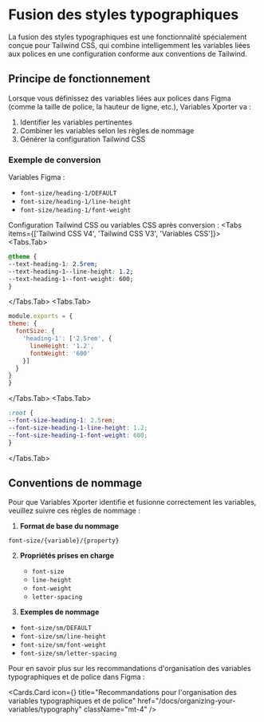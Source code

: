 
# Fusion des styles typographiques

La fusion des styles typographiques est une fonctionnalité spécialement conçue pour Tailwind CSS, qui combine intelligemment les variables liées aux polices en une configuration conforme aux conventions de Tailwind.

## Principe de fonctionnement

Lorsque vous définissez des variables liées aux polices dans Figma (comme la taille de police, la hauteur de ligne, etc.), Variables Xporter va :

1. Identifier les variables pertinentes
2. Combiner les variables selon les règles de nommage
3. Générer la configuration Tailwind CSS

### Exemple de conversion

Variables Figma :
- `font-size/heading-1/DEFAULT`
- `font-size/heading-1/line-height`
- `font-size/heading-1/font-weight`

Configuration Tailwind CSS ou variables CSS après conversion :
<Tabs items={['Tailwind CSS V4', 'Tailwind CSS V3', 'Variables CSS']}>
  <Tabs.Tab>
  ```css
@theme {
  --text-heading-1: 2.5rem;
  --text-heading-1--line-height: 1.2;
  --text-heading-1--font-weight: 600;
}
```
  </Tabs.Tab>
  <Tabs.Tab>
  ```js
module.exports = {
  theme: {
    fontSize: {
      'heading-1': ['2.5rem', {
        lineHeight: '1.2',
        fontWeight: '600'
      }]
    }
  }
}
```
  </Tabs.Tab>
  <Tabs.Tab>
  ```css
:root {
  --font-size-heading-1: 2.5rem;
  --font-size-heading-1-line-height: 1.2;
  --font-size-heading-1-font-weight: 600;
}
```
  </Tabs.Tab>
</Tabs>

## Conventions de nommage

Pour que Variables Xporter identifie et fusionne correctement les variables, veuillez suivre ces règles de nommage :

1. **Format de base du nommage**

`font-size/{variable}/{property}`


2. **Propriétés prises en charge**
   - `font-size`
   - `line-height`
   - `font-weight`
   - `letter-spacing`

3. **Exemples de nommage**

- `font-size/sm/DEFAULT`
- `font-size/sm/line-height`
- `font-size/sm/font-weight`
- `font-size/sm/letter-spacing`


Pour en savoir plus sur les recommandations d'organisation des variables typographiques et de police dans Figma :

  <Cards.Card
    icon={<Type  />}
    title="Recommandations pour l'organisation des variables typographiques et de police"
    href="/docs/organizing-your-variables/typography"
    className="mt-4"
  />
